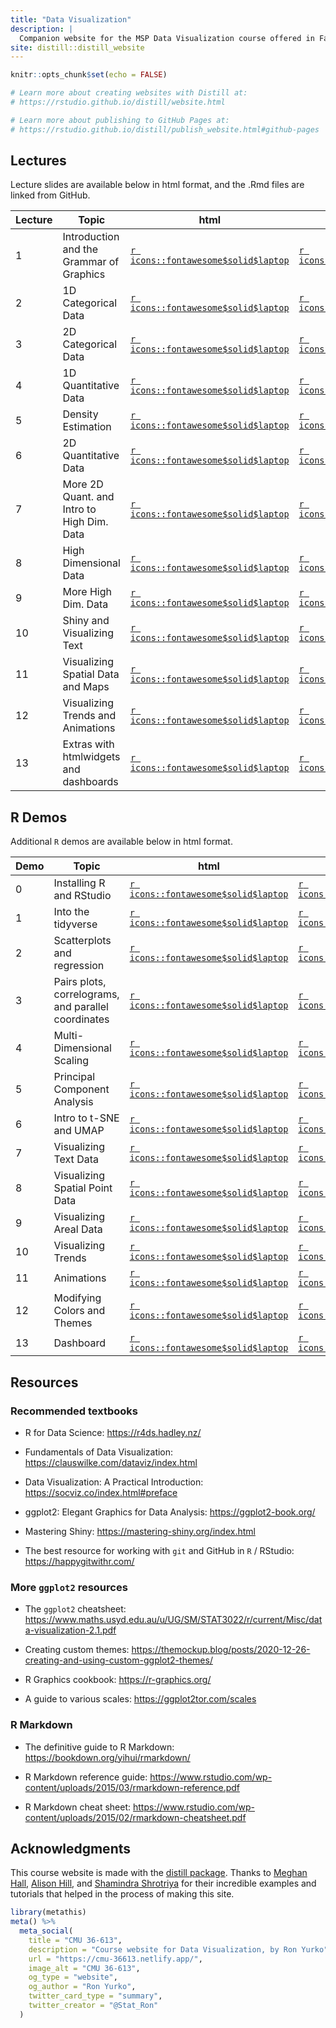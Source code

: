 ```yaml
---
title: "Data Visualization"
description: |
  Companion website for the MSP Data Visualization course offered in Fall 2023 Mini 1 and taught by Professor Ron Yurko.
site: distill::distill_website
---
```


```r
knitr::opts_chunk$set(echo = FALSE)

# Learn more about creating websites with Distill at:
# https://rstudio.github.io/distill/website.html

# Learn more about publishing to GitHub Pages at:
# https://rstudio.github.io/distill/publish_website.html#github-pages

```


## Lectures

Lecture slides are available below in html format, and the .Rmd files are linked from GitHub.

| Lecture | Topic                         | html                                                                               | Rmd                                                                                                              |
|-----------|-----------------------------------------|-----------|-----------|
| 1       | Introduction and the Grammar of Graphics | [`r icons::fontawesome$solid$laptop`](https://cmu-36613-fall23.netlify.app/slides/Lec1#1) | [`r icons::fontawesome$brands$github`](https://github.com/ryurko/DataViz-36613-Fall23/blob/main/slides/Lec1.Rmd) |
| 2      | 1D Categorical Data | [`r icons::fontawesome$solid$laptop`](https://cmu-36613-fall23.netlify.app/slides/Lec2#1) | [`r icons::fontawesome$brands$github`](https://github.com/ryurko/DataViz-36613-Fall23/blob/main/slides/Lec2.Rmd) |
| 3      | 2D Categorical Data | [`r icons::fontawesome$solid$laptop`](https://cmu-36613-fall23.netlify.app/slides/Lec3#1) | [`r icons::fontawesome$brands$github`](https://github.com/ryurko/DataViz-36613-Fall23/blob/main/slides/Lec3.Rmd) |
| 4      | 1D Quantitative Data | [`r icons::fontawesome$solid$laptop`](https://cmu-36613-fall23.netlify.app/slides/Lec4#1) | [`r icons::fontawesome$brands$github`](https://github.com/ryurko/DataViz-36613-Fall23/blob/main/slides/Lec4.Rmd) |
| 5      | Density Estimation | [`r icons::fontawesome$solid$laptop`](https://cmu-36613-fall23.netlify.app/slides/Lec5#1) | [`r icons::fontawesome$brands$github`](https://github.com/ryurko/DataViz-36613-Fall23/blob/main/slides/Lec5.Rmd) |
| 6      | 2D Quantitative Data | [`r icons::fontawesome$solid$laptop`](https://cmu-36613-fall23.netlify.app/slides/Lec6#1) | [`r icons::fontawesome$brands$github`](https://github.com/ryurko/DataViz-36613-Fall23/blob/main/slides/Lec6.Rmd) |
| 7      | More 2D Quant. and Intro to High Dim. Data | [`r icons::fontawesome$solid$laptop`](https://cmu-36613-fall23.netlify.app/slides/Lec7#1) | [`r icons::fontawesome$brands$github`](https://github.com/ryurko/DataViz-36613-Fall23/blob/main/slides/Lec7.Rmd) |
| 8      | High Dimensional Data | [`r icons::fontawesome$solid$laptop`](https://cmu-36613-fall23.netlify.app/slides/Lec8#1) | [`r icons::fontawesome$brands$github`](https://github.com/ryurko/DataViz-36613-Fall23/blob/main/slides/Lec8.Rmd) |
| 9      | More High Dim. Data | [`r icons::fontawesome$solid$laptop`](https://cmu-36613-fall23.netlify.app/slides/Lec9#1) | [`r icons::fontawesome$brands$github`](https://github.com/ryurko/DataViz-36613-Fall23/blob/main/slides/Lec9.Rmd) |
| 10      | Shiny and Visualizing Text | [`r icons::fontawesome$solid$laptop`](https://cmu-36613-fall23.netlify.app/slides/Lec10#1) | [`r icons::fontawesome$brands$github`](https://github.com/ryurko/DataViz-36613-Fall23/blob/main/slides/Lec10.Rmd) |
| 11      | Visualizing Spatial Data and Maps | [`r icons::fontawesome$solid$laptop`](https://cmu-36613-fall23.netlify.app/slides/Lec11#1) | [`r icons::fontawesome$brands$github`](https://github.com/ryurko/DataViz-36613-Fall23/blob/main/slides/Lec11.Rmd) |
| 12      | Visualizing Trends and Animations | [`r icons::fontawesome$solid$laptop`](https://cmu-36613-fall23.netlify.app/slides/Lec12#1) | [`r icons::fontawesome$brands$github`](https://github.com/ryurko/DataViz-36613-Fall23/blob/main/slides/Lec12.Rmd) |
| 13      | Extras with htmlwidgets and dashboards | [`r icons::fontawesome$solid$laptop`](https://cmu-36613-fall23.netlify.app/slides/Lec13#1) | [`r icons::fontawesome$brands$github`](https://github.com/ryurko/DataViz-36613-Fall23/blob/main/slides/Lec13.Rmd) |



## R Demos

Additional `R` demos are available below in html format.

| Demo | Topic                         | html                                                                               | Rmd                                                                                                              |
|-----------|-----------------------------------------|-----------|-----------|
| 0       | Installing R and RStudio | [`r icons::fontawesome$solid$laptop`](https://cmu-36613-fall23.netlify.app/demos/Demo0.html) | [`r icons::fontawesome$brands$github`](https://github.com/ryurko/DataViz-36613-Fall23/blob/main/demos/Demo0.Rmd) |
| 1       | Into the tidyverse | [`r icons::fontawesome$solid$laptop`](https://cmu-36613-fall23.netlify.app/demos/Demo1.html) | [`r icons::fontawesome$brands$github`](https://github.com/ryurko/DataViz-36613-Fall23/blob/main/demos/Demo1.Rmd) |
| 2       | Scatterplots and regression	 | [`r icons::fontawesome$solid$laptop`](https://cmu-36613-fall23.netlify.app/demos/Demo2.html) | [`r icons::fontawesome$brands$github`](https://github.com/ryurko/DataViz-36613-Fall23/blob/main/demos/Demo2.Rmd) |
| 3       | Pairs plots, correlograms, and parallel coordinates		 | [`r icons::fontawesome$solid$laptop`](https://cmu-36613-fall23.netlify.app/demos/Demo3.html) | [`r icons::fontawesome$brands$github`](https://github.com/ryurko/DataViz-36613-Fall23/blob/main/demos/Demo3.Rmd) |
| 4       | Multi-Dimensional Scaling	 | [`r icons::fontawesome$solid$laptop`](https://cmu-36613-fall23.netlify.app/demos/Demo4.html) | [`r icons::fontawesome$brands$github`](https://github.com/ryurko/DataViz-36613-Fall23/blob/main/demos/Demo4.Rmd) |
| 5       | Principal Component Analysis	 | [`r icons::fontawesome$solid$laptop`](https://cmu-36613-fall23.netlify.app/demos/Demo5.html) | [`r icons::fontawesome$brands$github`](https://github.com/ryurko/DataViz-36613-Fall23/blob/main/demos/Demo5.Rmd) |
| 6       | Intro to t-SNE and UMAP	 | [`r icons::fontawesome$solid$laptop`](https://cmu-36613-fall23.netlify.app/demos/Demo6.html) | [`r icons::fontawesome$brands$github`](https://github.com/ryurko/DataViz-36613-Fall23/blob/main/demos/Demo6.Rmd) |
| 7      | Visualizing Text Data		 | [`r icons::fontawesome$solid$laptop`](https://cmu-36613-fall23.netlify.app/demos/Demo7.html) | [`r icons::fontawesome$brands$github`](https://github.com/ryurko/DataViz-36613-Fall23/blob/main/demos/Demo7.Rmd) |
| 8      | Visualizing Spatial Point Data	 | [`r icons::fontawesome$solid$laptop`](https://cmu-36613-fall23.netlify.app/demos/Demo8.html) | [`r icons::fontawesome$brands$github`](https://github.com/ryurko/DataViz-36613-Fall23/blob/main/demos/Demo8.Rmd) |
| 9      | Visualizing Areal Data | [`r icons::fontawesome$solid$laptop`](https://cmu-36613-fall23.netlify.app/demos/Demo9.html) | [`r icons::fontawesome$brands$github`](https://github.com/ryurko/DataViz-36613-Fall23/blob/main/demos/Demo9.Rmd) |
| 10     | Visualizing Trends | [`r icons::fontawesome$solid$laptop`](https://cmu-36613-fall23.netlify.app/demos/Demo10.html) | [`r icons::fontawesome$brands$github`](https://github.com/ryurko/DataViz-36613-Fall23/blob/main/demos/Demo10.Rmd) |
| 11     | Animations | [`r icons::fontawesome$solid$laptop`](https://cmu-36613-fall23.netlify.app/demos/Demo11.html) | [`r icons::fontawesome$brands$github`](https://github.com/ryurko/DataViz-36613-Fall23/blob/main/demos/Demo11.Rmd) |
| 12     | Modifying Colors and Themes | [`r icons::fontawesome$solid$laptop`](https://cmu-36613-fall23.netlify.app/demos/Demo12.html) | [`r icons::fontawesome$brands$github`](https://github.com/ryurko/DataViz-36613-Fall23/blob/main/demos/Demo12.Rmd) |
| 13     | Dashboard | [`r icons::fontawesome$solid$laptop`](https://cmu-36613-fall23.netlify.app/demos/DashboardDemo.html) | [`r icons::fontawesome$brands$github`](https://github.com/ryurko/DataViz-36613-Fall23/blob/main/demos/DashboardDemo.Rmd) |




## Resources

### Recommended textbooks

-   R for Data Science: <https://r4ds.hadley.nz/>

-   Fundamentals of Data Visualization: <https://clauswilke.com/dataviz/index.html>

-   Data Visualization: A Practical Introduction: <https://socviz.co/index.html#preface>

-   ggplot2: Elegant Graphics for Data Analysis: <https://ggplot2-book.org/>

-   Mastering Shiny: <https://mastering-shiny.org/index.html>

-   The best resource for working with `git` and GitHub in `R` / RStudio: <https://happygitwithr.com/>

### More `ggplot2` resources

-   The `ggplot2` cheatsheet: <https://www.maths.usyd.edu.au/u/UG/SM/STAT3022/r/current/Misc/data-visualization-2.1.pdf>

-   Creating custom themes: <https://themockup.blog/posts/2020-12-26-creating-and-using-custom-ggplot2-themes/>

-   R Graphics cookbook: <https://r-graphics.org/>

-   A guide to various scales: <https://ggplot2tor.com/scales>

### R Markdown

-   The definitive guide to R Markdown: <https://bookdown.org/yihui/rmarkdown/>

-   R Markdown reference guide: <https://www.rstudio.com/wp-content/uploads/2015/03/rmarkdown-reference.pdf>

-   R Markdown cheat sheet: <https://www.rstudio.com/wp-content/uploads/2015/02/rmarkdown-cheatsheet.pdf>

## Acknowledgments {.appendix}

This course website is made with the [distill package](https://rstudio.github.io/distill/). Thanks to [Meghan Hall](https://meghan.rbind.io/), [Alison Hill](https://rstudio-education.github.io/teaching-in-production/), and [Shamindra Shrotriya](https://www.shamindras.com/posts/2019-07-11-shrotriya2019distillpt1/) for their incredible examples and tutorials that helped in the process of making this site.

```r
library(metathis)
meta() %>%
  meta_social(
    title = "CMU 36-613",
    description = "Course website for Data Visualization, by Ron Yurko",
    url = "https://cmu-36613.netlify.app/",
    image_alt = "CMU 36-613",
    og_type = "website",
    og_author = "Ron Yurko",
    twitter_card_type = "summary",
    twitter_creator = "@Stat_Ron"
  )
```
